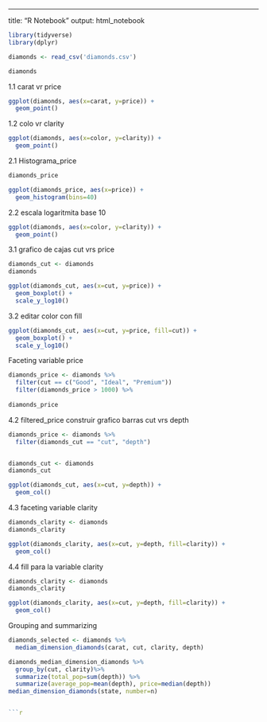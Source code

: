 ---
title: "R Notebook"
output: html_notebook

```{r}
library(tidyverse)
library(dplyr)

diamonds <- read_csv('diamonds.csv')

diamonds

```

1.1 carat vr price
```{r}
ggplot(diamonds, aes(x=carat, y=price)) +
  geom_point()

```

1.2 colo vr clarity
```{r}
ggplot(diamonds, aes(x=color, y=clarity)) +
  geom_point()

```


2.1 Histograma_price
```{r}

diamonds_price

ggplot(diamonds_price, aes(x=price)) +
  geom_histogram(bins=40)

```

2.2 escala logaritmita base 10
```{r}

ggplot(diamonds, aes(x=color, y=clarity)) +
  geom_point()

```

3.1 grafico de cajas cut vrs price
```{r}
diamonds_cut <- diamonds 
diamonds

ggplot(diamonds_cut, aes(x=cut, y=price)) +
  geom_boxplot() +
  scale_y_log10()

```

3.2 editar color con fill
```{r}

ggplot(diamonds_cut, aes(x=cut, y=price, fill=cut)) +
  geom_boxplot() +
  scale_y_log10()

```

Faceting  variable price
```{r}


diamonds_price <- diamonds %>%
  filter(cut == c("Good", "Ideal", "Premium"))
  filter(diamonds_price > 1000) %>%
  
diamonds_price
```


4.2 filtered_price construir grafico barras  cut vrs depth
```{r}

diamonds_price <- diamonds %>%
  filter(diamonds_cut == "cut", "depth")


diamonds_cut <- diamonds
diamonds_cut

ggplot(diamonds_cut, aes(x=cut, y=depth)) +
  geom_col()


```

4.3 faceting variable clarity
```{r}
diamonds_clarity <- diamonds
diamonds_clarity

ggplot(diamonds_clarity, aes(x=cut, y=depth, fill=clarity)) +
  geom_col()

```

4.4 fill para la variable clarity
```{r}
diamonds_clarity <- diamonds
diamonds_clarity

ggplot(diamonds_clarity, aes(x=cut, y=depth, fill=clarity)) +
  geom_col()

```


Grouping and summarizing
```{r}

diamonds_selected <- diamonds %>%
  mediam_dimension_diamonds(carat, cut, clarity, depth)

diamonds_median_dimension_diamonds %>%
  group_by(cut, clarity)%>%
  summarize(total_pop=sum(depth)) %>%
  summarize(average_pop=mean(depth), price=median(depth))
median_dimension_diamonds(state, number=n)


```{r}


```

